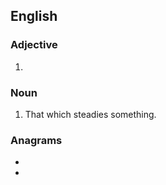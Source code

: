 ==English==

===Adjective===
{{head|en|adjective comparative form}}

# {{en-comparative of|steady}}

===Noun===
{{en-noun}}

# That which steadies something.

===Anagrams===
* {{l|en|readiest}}
* {{l|en|seriated}}